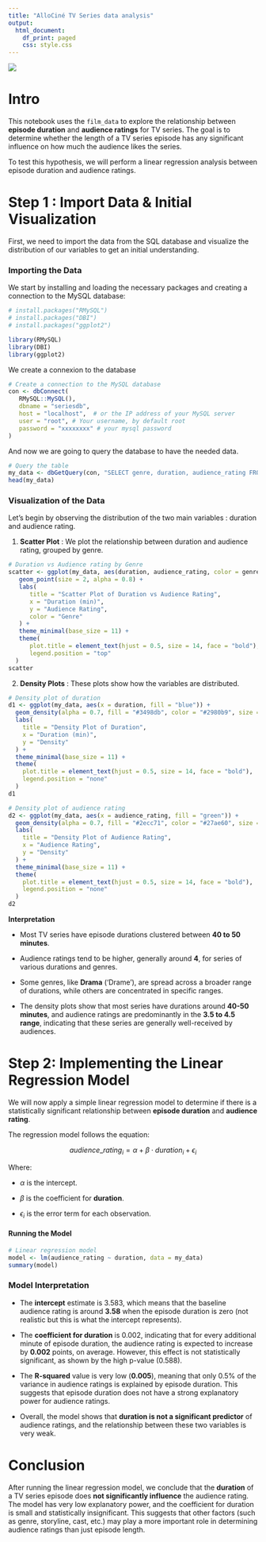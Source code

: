 ---
title: "AlloCiné TV Series data analysis"
output:
  html_document:
    df_print: paged
    css: style.css
---

[![](images/header-allocine-1920_615-1.jpg)](https://www.google.com/url?sa=i&url=https%3A%2F%2Ffr.webedia-group.com%2Fnews%2Fnetworks%2Frecords-daudience-pour-allocine-en-janvier-2024&psig=AOvVaw3w9eC87MPGK4eESLrlEmR_&ust=1727913349578000&source=images&cd=vfe&opi=89978449&ved=0CBQQjRxqFwoTCKDimv-w7ogDFQAAAAAdAAAAABAE)

# Intro

This notebook uses the `film_data` to explore the relationship between **episode duration** and **audience ratings** for TV series. The goal is to determine whether the length of a TV series episode has any significant influence on how much the audience likes the series.

To test this hypothesis, we will perform a linear regression analysis between episode duration and audience ratings.

# Step 1 : Import Data & Initial Visualization

First, we need to import the data from the SQL database and visualize the distribution of our variables to get an initial understanding.

### Importing the Data

We start by installing and loading the necessary packages and creating a connection to the MySQL database:

```{r message=FALSE, warning=FALSE}
# install.packages("RMySQL")
# install.packages("DBI")
# install.packages("ggplot2")

library(RMySQL)
library(DBI)
library(ggplot2)
```

We create a connexion to the database

```{r}
# Create a connection to the MySQL database
con <- dbConnect(
   RMySQL::MySQL(),
   dbname = "seriesdb",
   host = "localhost",  # or the IP address of your MySQL server
   user = "root", # Your username, by default root
   password = "xxxxxxxx" # your mysql password
)
```

And now we are going to query the database to have the needed data.

```{r warning=FALSE}
# Query the table
my_data <- dbGetQuery(con, "SELECT genre, duration, audience_rating FROM series")
head(my_data)

```

### Visualization of the Data

Let's begin by observing the distribution of the two main variables : duration and audience rating.

1.  **Scatter Plot** : We plot the relationship between duration and audience rating, grouped by genre.

```{r error=FALSE}
# Duration vs Audience rating by Genre
scatter <- ggplot(my_data, aes(duration, audience_rating, color = genre)) +
   geom_point(size = 2, alpha = 0.8) +
   labs(
      title = "Scatter Plot of Duration vs Audience Rating",
      x = "Duration (min)",
      y = "Audience Rating",
      color = "Genre"
   ) +
   theme_minimal(base_size = 11) +
   theme(
      plot.title = element_text(hjust = 0.5, size = 14, face = "bold"),
      legend.position = "top"
  )
scatter

```

2.  **Density Plots** : These plots show how the variables are distributed.

```{r warning=FALSE}
# Density plot of duration
d1 <- ggplot(my_data, aes(x = duration, fill = "blue")) +
  geom_density(alpha = 0.7, fill = "#3498db", color = "#2980b9", size = 1) +
  labs(
    title = "Density Plot of Duration",
    x = "Duration (min)",
    y = "Density"
  ) +
  theme_minimal(base_size = 11) +
  theme(
    plot.title = element_text(hjust = 0.5, size = 14, face = "bold"),
    legend.position = "none"
  )
d1

# Density plot of audience rating
d2 <- ggplot(my_data, aes(x = audience_rating, fill = "green")) +
  geom_density(alpha = 0.7, fill = "#2ecc71", color = "#27ae60", size = 1) +
  labs(
    title = "Density Plot of Audience Rating",
    x = "Audience Rating",
    y = "Density"
  ) +
  theme_minimal(base_size = 11) +
  theme(
    plot.title = element_text(hjust = 0.5, size = 14, face = "bold"),
    legend.position = "none"
  )
d2
```

**Interpretation**

-   Most TV series have episode durations clustered between **40 to 50 minutes**.

-   Audience ratings tend to be higher, generally around **4**, for series of various durations and genres.

-   Some genres, like **Drama** ('Drame'), are spread across a broader range of durations, while others are concentrated in specific ranges.

-   The density plots show that most series have durations around **40-50 minutes**, and audience ratings are predominantly in the **3.5 to 4.5 range**, indicating that these series are generally well-received by audiences.

# Step 2: Implementing the Linear Regression Model

We will now apply a simple linear regression model to determine if there is a statistically significant relationship between **episode duration** and **audience rating**.

The regression model follows the equation:

$$
audience\_rating_i = \alpha + \beta \cdot duration_i + \epsilon_i
$$

Where:

-   $\alpha$ is the intercept.

-   $\beta$ is the coefficient for **duration**.

-   $\epsilon_i$ is the error term for each observation.

#### Running the Model

```{r}
# Linear regression model
model <- lm(audience_rating ~ duration, data = my_data)
summary(model)
```

### Model Interpretation

-   The **intercept** estimate is 3.583, which means that the baseline audience rating is around **3.58** when the episode duration is zero (not realistic but this is what the intercept represents).

-   The **coefficient for duration** is 0.002, indicating that for every additional minute of episode duration, the audience rating is expected to increase by **0.002** points, on average. However, this effect is not statistically significant, as shown by the high p-value (0.588).

-   The **R-squared** value is very low (**0.005**), meaning that only 0.5% of the variance in audience ratings is explained by episode duration. This suggests that episode duration does not have a strong explanatory power for audience ratings.

-   Overall, the model shows that **duration is not a significant predictor** of audience ratings, and the relationship between these two variables is very weak.

# Conclusion

After running the linear regression model, we conclude that the **duration** of a TV series episode does **not significantly influence** the audience rating. The model has very low explanatory power, and the coefficient for duration is small and statistically insignificant. This suggests that other factors (such as genre, storyline, cast, etc.) may play a more important role in determining audience ratings than just episode length.
